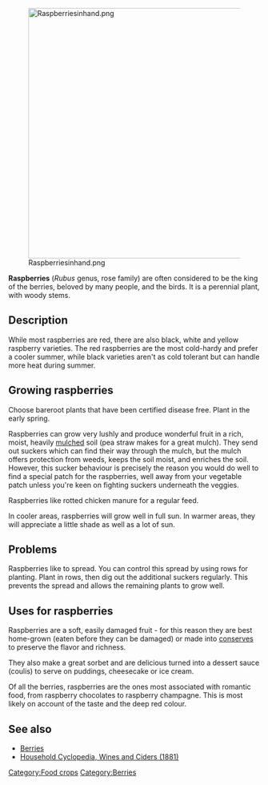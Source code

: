 [[File:Raspberriesinhand.png|center|500px]]

'''Raspberries''' (''Rubus'' genus, rose family) are often considered to be the king of the berries, beloved by many people, and the birds. It is a perennial plant, with woody stems.

== Description ==
While most raspberries are red, there are also black, white and yellow raspberry varieties. The red raspberries are the most cold-hardy and prefer a cooler summer, while black varieties aren't as cold tolerant but can handle more heat during summer.

== Growing raspberries ==
Choose bareroot plants that have been certified disease free. Plant in the early spring.

Raspberries can grow very lushly and produce wonderful fruit in a rich, moist, heavily [[mulch]]ed soil (pea straw makes for a great mulch). They send out suckers which can find their way through the mulch, but the mulch offers protection from weeds, keeps the soil moist, and enriches the soil. However, this sucker behaviour is precisely the reason you would do well to find a special patch for the raspberries, well away from your vegetable patch unless you're keen on fighting suckers underneath the veggies.

Raspberries like rotted chicken manure for a regular feed.

In cooler areas, raspberries will grow well in full sun. In warmer areas, they will appreciate a little shade as well as a lot of sun.

== Problems ==
Raspberries like to spread. You can control this spread by using rows for planting. Plant in rows, then dig out the additional suckers regularly. This prevents the spread and allows the remaining plants to grow well.

== Uses for raspberries ==
Raspberries are a soft, easily damaged fruit - for this reason they are best home-grown (eaten before they can be damaged) or made into [[conserves]] to preserve the flavor and richness.

They also make a great sorbet and are delicious turned into a dessert sauce (coulis) to serve on puddings, cheesecake or ice cream.

Of all the berries, raspberries are the ones most associated with romantic food, from raspberry chocolates to raspberry champagne. This is most likely on account of the taste and the deep red colour.

== See also ==
*[[Berries]]
*[[Wines|Household Cyclopedia, Wines and Ciders (1881)]]

[[Category:Food crops]]
[[Category:Berries]]